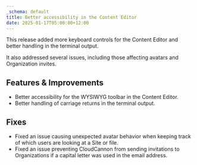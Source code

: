 ```yaml
---
_schema: default
title: Better accessibility in the Content Editor
date: 2025-01-17T05:00:00+12:00
---
```

This release added more keyboard controls for the Content Editor and better handling in the terminal output.

It also addressed several issues, including those affecting avatars and Organization invites.

## Features & Improvements

* Better accessibility for the WYSIWYG toolbar in the Content Editor.
* Better handling of carriage returns in the terminal output.

## Fixes

* Fixed an issue causing unexpected avatar behavior when keeping track of which users are looking at a Site or file.
* Fixed an issue preventing CloudCannon from sending invitations to Organizations if a capital letter was used in the email address.